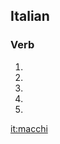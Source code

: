 ==Italian==

===Verb===
{{head|it|verb form}}

# {{inflection of|macchiare||2|s|pres|indc|lang=it}}
# {{inflection of|macchiare||1|s|pres|subj|lang=it}}
# {{inflection of|macchiare||2|s|pres|subj|lang=it}}
# {{inflection of|macchiare||3|s|pres|subj|lang=it}}
# {{inflection of|macchiare||3|s|impr|lang=it}}

[[it:macchi]]